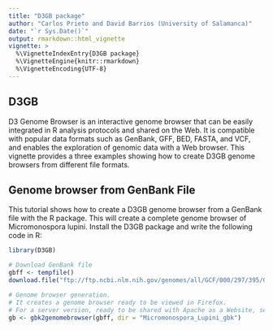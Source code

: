 ---
title: "D3GB package"
author: "Carlos Prieto and David Barrios (University of Salamanca)"
date: "`r Sys.Date()`"
output: rmarkdown::html_vignette
vignette: >
  %\VignetteIndexEntry{D3GB package}
  %\VignetteEngine{knitr::rmarkdown}
  %\VignetteEncoding{UTF-8}
---
## <a id="def">D3GB</a>
D3 Genome Browser is an interactive genome browser that can be easily integrated in R analysis protocols and shared on the Web. It is compatible with popular data formats such as GenBank, GFF, BED, FASTA, and VCF, and enables the exploration of genomic data with a Web browser.
This vignette provides a three examples showing how to create D3GB genome browsers from different file formats. 

## <a id="def">Genome browser from GenBank File</a>
This tutorial shows how to create a D3GB genome browser from a GenBank file with the R package. This will create a complete genome browser of Micromonospora lupini. Install the D3GB package and write the following code in R:


```{r echo=TRUE, message=FALSE, warning=FALSE}
library(D3GB)

# Download GenBank file
gbff <- tempfile()
download.file("ftp://ftp.ncbi.nlm.nih.gov/genomes/all/GCF/000/297/395/GCF_000297395.2_ASM29739v2/GCF_000297395.2_ASM29739v2_genomic.gbff.gz",gbff)

# Genome browser generation.
# It creates a genome browser ready to be viewed in Firefox.
# For a server version, ready to be shared with Apache as a Website, set the parameter server=True
gb <- gbk2genomebrowser(gbff, dir = "Micromonospora_Lupini_gbk")
```

